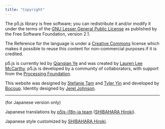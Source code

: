 ```yaml
---
title: "Copyright"
---
```


The p5.js library is free software; you can redistribute it and/or modify it under the terms of the [GNU Lesser General Public License](https://github.com/processing/p5.js/blob/main/license.txt) as published by the Free Software Foundation, version 2.1.

The Reference for the language is under a [Creative Commons](https://creativecommons.org/licenses/by-nc-sa/4.0/) license which makes it possible to reuse this content for non-commercial purposes if it is credited.

p5.js is currently led by [Qianqian Ye](https://qianqian-ye.com/) and was created by [Lauren Lee McCarthy](https://lauren-mccarthy.com/). p5.js is developed by a community of collaborators, with support from the [Processing Foundation](https://processingfoundation.org). 

This website was designed by [Stefanie Tam](https://stefanietam.com) and [Tyler Yin](https://www.tyleryin.com/) and developed by [Bocoup](https://bocoup.com). Identity designed by [Jerel Johnson](https://jereljohnson.com).

---

(for Japanese version only)

Japanese translations by [p5js-i18n-ja team](https://github.com/p5js-i18n-ja/p5.js-website) ([SHIBAHARA Hiroki](https://shibomb.xyz)).

Japanese style customized by [SHIBAHARA Hiroki](https://shibomb.xyz).